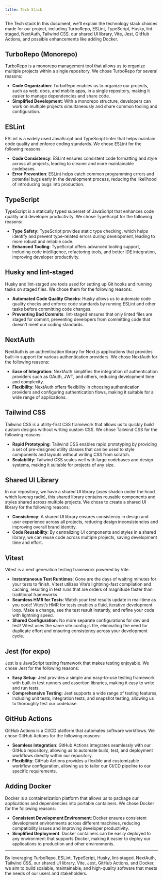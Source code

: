 ```yaml
---
title: Tech Stack
---
```


The Tech stack
In this document, we'll explain the technology stack choices made for our project, including TurboRepo, ESLint, TypeScript, Husky, lint-staged, NextAuth, Tailwind CSS, our shared UI library, Vite, Jest, GitHub Actions, and possible enhancements like adding Docker.

## TurboRepo (Monorepo)

TurboRepo is a monorepo management tool that allows us to organize multiple projects within a single repository. We chose TurboRepo for several reasons:

- **Code Organization**: TurboRepo enables us to organize our projects, such as web, docs, and mobile apps, in a single repository, making it easier to manage dependencies and share code.
- **Simplified Development**: With a monorepo structure, developers can work on multiple projects simultaneously and share common tooling and configuration.

## ESLint

ESLint is a widely used JavaScript and TypeScript linter that helps maintain code quality and enforce coding standards. We chose ESLint for the following reasons:

- **Code Consistency**: ESLint ensures consistent code formatting and style across all projects, leading to cleaner and more maintainable codebases.
- **Error Prevention**: ESLint helps catch common programming errors and potential bugs early in the development process, reducing the likelihood of introducing bugs into production.

## TypeScript

TypeScript is a statically typed superset of JavaScript that enhances code quality and developer productivity. We chose TypeScript for the following reasons:

- **Type Safety**: TypeScript provides static type checking, which helps identify and prevent type-related errors during development, leading to more robust and reliable code.
- **Enhanced Tooling**: TypeScript offers advanced tooling support, including code intelligence, refactoring tools, and better IDE integration, improving developer productivity.

## Husky and lint-staged

Husky and lint-staged are tools used for setting up Git hooks and running tasks on staged files. We chose them for the following reasons:

- **Automated Code Quality Checks**: Husky allows us to automate code quality checks and enforce code standards by running ESLint and other tasks before committing code changes.
- **Preventing Bad Commits**: lint-staged ensures that only linted files are staged for commit, preventing developers from committing code that doesn't meet our coding standards.

## NextAuth

NextAuth is an authentication library for Next.js applications that provides built-in support for various authentication providers. We chose NextAuth for the following reasons:

- **Ease of Integration**: NextAuth simplifies the integration of authentication providers such as OAuth, JWT, and others, reducing development time and complexity.
- **Flexibility**: NextAuth offers flexibility in choosing authentication providers and configuring authentication flows, making it suitable for a wide range of applications.

## Tailwind CSS

Tailwind CSS is a utility-first CSS framework that allows us to quickly build custom designs without writing custom CSS. We chose Tailwind CSS for the following reasons:

- **Rapid Prototyping**: Tailwind CSS enables rapid prototyping by providing a set of pre-designed utility classes that can be used to style components and layouts without writing CSS from scratch.
- **Scalability**: Tailwind CSS scales well with large codebases and design systems, making it suitable for projects of any size.

## Shared UI Library

In our repository, we have a shared UI library (uses shadcn under the hood which laverag radix), this shared library contains reusable components and styles shared across multiple projects. We chose to create a shared UI library for the following reasons:

- **Consistency**: A shared UI library ensures consistency in design and user experience across all projects, reducing design inconsistencies and improving overall brand identity.
- **Code Reusability**: By centralizing UI components and styles in a shared library, we can reuse code across multiple projects, saving development time and effort.

## Vitest

Vitest is a next generation testing framework powered by Vite.

- **Instantaneous Test Runtimes**: Gone are the days of waiting minutes for your tests to finish. Vitest utilizes Vite’s lightning-fast compilation and caching, resulting in test runs that are orders of magnitude faster than traditional frameworks.
- **Seamless HMR for Tests**: Watch your test results update in real-time as you code! Vitest’s HMR for tests enables a fluid, iterative development loop. Make a change, see the test result instantly, and refine your code with lightning speed.
- **Shared Configuration**: No more separate configurations for dev and test! Vitest uses the same vite.config.js file, eliminating the need for duplicate effort and ensuring consistency across your development cycle.

## Jest (for expo)

Jest is a JavaScript testing framework that makes testing enjoyable. We chose Jest for the following reasons:

- **Easy Setup**: Jest provides a simple and easy-to-use testing framework with built-in test runners and assertion libraries, making it easy to write and run tests.
- **Comprehensive Testing**: Jest supports a wide range of testing features, including unit tests, integration tests, and snapshot testing, allowing us to thoroughly test our codebase.

## GitHub Actions

GitHub Actions is a CI/CD platform that automates software workflows. We chose GitHub Actions for the following reasons:

- **Seamless Integration**: GitHub Actions integrates seamlessly with our GitHub repository, allowing us to automate build, test, and deployment workflows directly within our repository.
- **Flexibility**: GitHub Actions provides a flexible and customizable workflow configuration, allowing us to tailor our CI/CD pipeline to our specific requirements.

## Adding Docker

Docker is a containerization platform that allows us to package our applications and dependencies into portable containers. We chose Docker for the following reasons:

- **Consistent Development Environment**: Docker ensures consistent development environments across different machines, reducing compatibility issues and improving developer productivity.
- **Simplified Deployment**: Docker containers can be easily deployed to any environment that supports Docker, making it easier to deploy our applications to production and other environments.

---

By leveraging TurboRepo, ESLint, TypeScript, Husky, lint-staged, NextAuth, Tailwind CSS, our shared UI library, Vite, Jest, GitHub Actions, and Docker, we aim to build scalable, maintainable, and high-quality software that meets the needs of our users and stakeholders.
